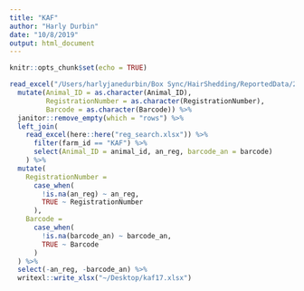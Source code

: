 ```yaml
---
title: "KAF"
author: "Harly Durbin"
date: "10/8/2019"
output: html_document
---
```


```r
knitr::opts_chunk$set(echo = TRUE)
```

```r
read_excel("/Users/harlyjanedurbin/Box Sync/HairShedding/ReportedData/2017/DataRecording_KAF_2017.xlsx", sheet = 1) %>% 
  mutate(Animal_ID = as.character(Animal_ID), 
         RegistrationNumber = as.character(RegistrationNumber),
         Barcode = as.character(Barcode)) %>% 
  janitor::remove_empty(which = "rows") %>% 
  left_join(
    read_excel(here::here("reg_search.xlsx")) %>% 
      filter(farm_id == "KAF") %>% 
      select(Animal_ID = animal_id, an_reg, barcode_an = barcode)
    ) %>% 
  mutate(
    RegistrationNumber = 
      case_when(
        !is.na(an_reg) ~ an_reg,
        TRUE ~ RegistrationNumber
      ),
    Barcode = 
      case_when(
        !is.na(barcode_an) ~ barcode_an,
        TRUE ~ Barcode
      )
  ) %>% 
  select(-an_reg, -barcode_an) %>% 
  writexl::write_xlsx("~/Desktop/kaf17.xlsx")
  
```

